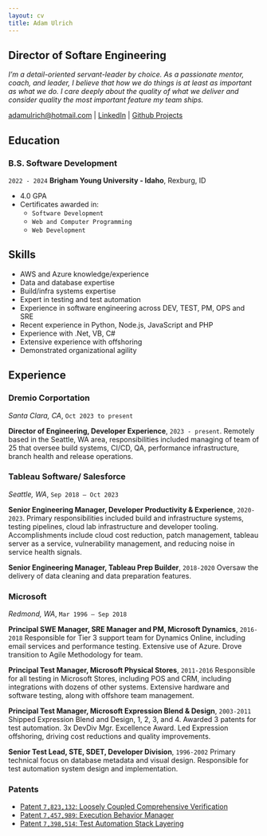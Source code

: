 ```yaml
---
layout: cv
title: Adam Ulrich
---
```


## Director of Softare Engineering

_I’m a detail-oriented servant-leader by choice. As a passionate mentor, coach, and leader, I believe that how we do things is at least as important as what we do. I care deeply about the quality of what we deliver and consider quality the most important feature my team ships._

[adamulrich@hotmail.com](mailto:adamulrich@hotmail.com) | [LinkedIn](https://www.linkedin.com/in/adammulrich/) | [Github Projects](https://github.com/adamulrich)

<!-- https://www.monique.tech/the-art-of-markdown -->

## Education

### B.S. Software Development

`2022 - 2024`
__Brigham Young University - Idaho__, Rexburg, ID

- 4.0 GPA
- Certificates awarded in:
  - `Software Development`
  - `Web and Computer Programming`
  - `Web Development`

## Skills

- AWS and Azure knowledge/experience
- Data and database expertise
- Build/infra systems expertise
- Expert in testing and test automation
- Experience in software engineering across DEV, TEST, PM, OPS and SRE
- Recent experience in Python, Node.js, JavaScript and PHP
- Experience with .Net, VB, C#
- Extensive experience with offshoring
- Demonstrated organizational agility

## Experience

### Dremio Corportation

 _Santa Clara, CA_, `Oct 2023 to present`

 __Director of Engineering, Developer Experience__, `2023 - present`.
 Remotely based in the Seattle, WA area, responsibilities included managing of team of 25 that oversee build systems, CI/CD, QA, performance infrastructure, branch health and release operations.

### Tableau Software/ Salesforce

 _Seattle, WA_, `Sep 2018 – Oct 2023`

__Senior Engineering Manager, Developer Productivity & Experience__, `2020-2023`. 
Primary responsibilities included build and infrastructure systems, testing pipelines, cloud lab infrastructure and developer tooling.  Accomplishments include cloud cost reduction, patch management, tableau server as a service, vulnerability management, and reducing noise in service health signals.

__Senior Engineering Manager, Tableau Prep Builder__, `2018-2020`
Oversaw the delivery of data cleaning and data preparation features.

### Microsoft

_Redmond, WA_, `Mar 1996 – Sep 2018`

__Principal SWE Manager, SRE Manager and PM, Microsoft Dynamics__, `2016-2018`
Responsible for Tier 3 support team for Dynamics Online, including email services and performance testing. Extensive use of Azure. Drove transition to Agile Methodology for team.

__Principal Test Manager, Microsoft Physical Stores__, `2011-2016`
Responsible for all testing in Microsoft Stores, including POS and CRM, including integrations with dozens of other systems. Extensive hardware and software testing, along with offshore team management.

__Principal Test Manager, Microsoft Expression Blend & Design__, `2003-2011`
Shipped Expression Blend and Design, 1, 2, 3, and 4.  Awarded 3 patents for test automation. 3x DevDiv Mgr. Excellence Award. Led Expression offshoring, driving cost reductions and quality improvements.

__Senior Test Lead, STE, SDET, Developer Division__, `1996-2002`
Primary technical focus on database metadata and visual design. Responsible for test automation system design and implementation.

### Patents

- [Patent `7,823,132`: Loosely Coupled Comprehensive Verification](https://ppubs.uspto.gov/dirsearch-public/print/downloadPdf/7823132)
- [Patent `7,457,989`: Execution Behavior Manager](https://ppubs.uspto.gov/dirsearch-public/print/downloadPdf/7457989)
- [Patent `7,398,514`: Test Automation Stack Layering](https://ppubs.uspto.gov/dirsearch-public/print/downloadPdf/7398514)

<!-- ### Footer Last updated: Feb 2024 -->
